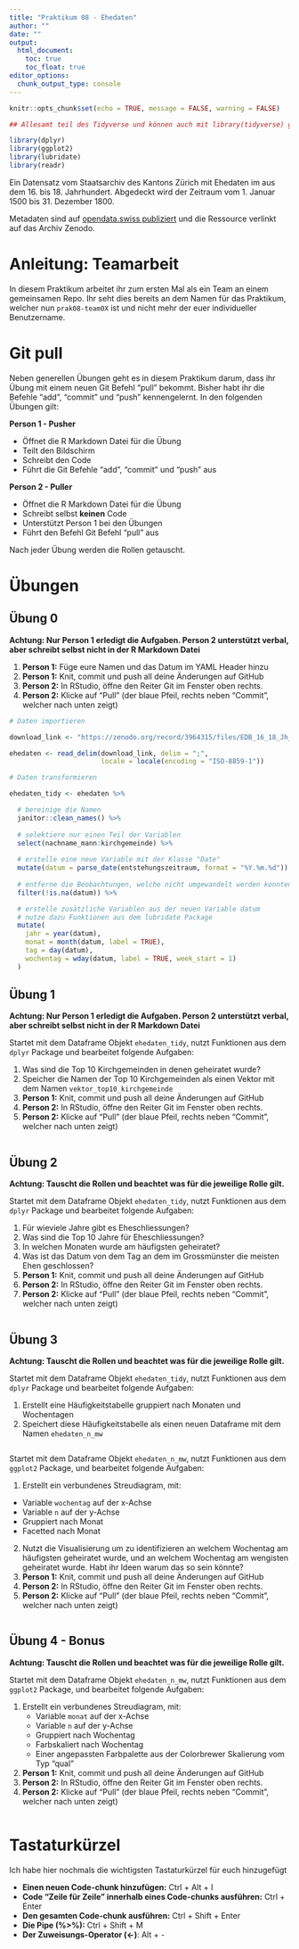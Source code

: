 ```yaml
---
title: "Praktikum 08 - Ehedaten"
author: ""
date: ""
output: 
  html_document: 
    toc: true
    toc_float: true
editor_options: 
  chunk_output_type: console
---
```


```r
knitr::opts_chunk$set(echo = TRUE, message = FALSE, warning = FALSE)
```

```r

## Allesamt teil des Tidyverse und können auch mit library(tidyverse) geladen werden

library(dplyr)
library(ggplot2)
library(lubridate)
library(readr)

```

Ein Datensatz vom Staatsarchiv des Kantons Zürich mit Ehedaten im aus dem 16. bis 18. Jahrhundert. Abgedeckt wird der Zeitraum vom 1. Januar 1500 bis 31. Dezember 1800. 

Metadaten sind auf [opendata.swiss publiziert](https://opendata.swiss/de/dataset/ehedaten-kanton-zurich-16-bis-18-jahrhundert) und die Ressource verlinkt auf das Archiv Zenodo. 

# Anleitung: Teamarbeit

In diesem Praktikum arbeitet ihr zum ersten Mal als ein Team an einem gemeinsamen Repo. Ihr seht dies bereits an dem Namen für das Praktikum, welcher nun `prak08-team0X` ist und nicht mehr der euer individueller Benutzername. 

# Git pull

Neben generellen Übungen geht es in diesem Praktikum darum, dass ihr Übung mit einem neuen Git Befehl "pull" bekommt. Bisher habt ihr die Befehle "add", "commit" und "push" kennengelernt. In den folgenden Übungen gilt:

**Person 1 - Pusher**

- Öffnet die R Markdown Datei für die Übung
- Teilt den Bildschirm
- Schreibt den Code
- Führt die Git Befehle "add", "commit" und "push" aus

**Person 2 - Puller**

- Öffnet die R Markdown Datei für die Übung
- Schreibt selbst **keinen** Code
- Unterstützt Person 1 bei den Übungen
- Führt den Befehl Git Befehl "pull" aus

Nach jeder Übung werden die Rollen getauscht.

# Übungen

## Übung 0

**Achtung: Nur Person 1 erledigt die Aufgaben. Person 2 unterstützt verbal, aber schreibt selbst nicht in der R Markdown Datei**

1. **Person 1:** Füge eure Namen und das Datum im YAML Header hinzu
2. **Person 1:** Knit, commit und push all deine Änderungen auf GitHub
3. **Person 2:** In RStudio, öffne den Reiter Git im Fenster oben rechts. 
4. **Person 2:** Klicke auf "Pull" (der blaue Pfeil, rechts neben "Commit", welcher nach unten zeigt)

```r

# Daten importieren

download_link <- "https://zenodo.org/record/3964315/files/EDB_16_18_Jh_Stand_2020_07_22.CSV?download=1"

ehedaten <- read_delim(download_link, delim = ";",
                       locale = locale(encoding = "ISO-8859-1")) 

```

```r

# Daten transformieren

ehedaten_tidy <- ehedaten %>% 

  # bereinige die Namen
  janitor::clean_names() %>% 
  
  # selektiere nur einen Teil der Variablen
  select(nachname_mann:kirchgemeinde) %>% 
  
  # erstelle eine neue Variable mit der Klasse "Date"
  mutate(datum = parse_date(entstehungszeitraum, format = "%Y.%m.%d")) %>%
  
  # entferne die Beobachtungen, welche nicht umgewandelt werden konnten
  filter(!is.na(datum)) %>% 

  # erstelle zusätzliche Variablen aus der neuen Variable datum
  # nutze dazu Funktionen aus dem lubridate Package
  mutate(
    jahr = year(datum),
    monat = month(datum, label = TRUE),
    tag = day(datum),
    wochentag = wday(datum, label = TRUE, week_start = 1)
  )

```

## Übung 1 

**Achtung: Nur Person 1 erledigt die Aufgaben. Person 2 unterstützt verbal, aber schreibt selbst nicht in der R Markdown Datei**

Startet mit dem Dataframe Objekt `ehedaten_tidy`, nutzt Funktionen aus dem `dplyr` Package und bearbeitet folgende Aufgaben: 

1. Was sind die Top 10 Kirchgemeinden in denen geheiratet wurde? 
2. Speicher die Namen der Top 10 Kirchgemeinden als einen Vektor mit dem Namen `vektor_top10_kirchgemeinde`
3. **Person 1:** Knit, commit und push all deine Änderungen auf GitHub
4. **Person 2:** In RStudio, öffne den Reiter Git im Fenster oben rechts. 
5. **Person 2:** Klicke auf "Pull" (der blaue Pfeil, rechts neben "Commit", welcher nach unten zeigt)


```r

```

## Übung 2 

**Achtung: Tauscht die Rollen und beachtet was für die jeweilige Rolle gilt.**

Startet mit dem Dataframe Objekt `ehedaten_tidy`, nutzt Funktionen aus dem `dplyr` Package und bearbeitet folgende Aufgaben: 

1. Für wieviele Jahre gibt es Eheschliessungen?
2. Was sind die Top 10 Jahre für Eheschliessungen?
3. In welchen Monaten wurde am häufigsten geheiratet?
4. Was ist das Datum von dem Tag an dem im Grossmünster die meisten Ehen geschlossen?
5. **Person 1:** Knit, commit und push all deine Änderungen auf GitHub
6. **Person 2:** In RStudio, öffne den Reiter Git im Fenster oben rechts. 
7. **Person 2:** Klicke auf "Pull" (der blaue Pfeil, rechts neben "Commit", welcher nach unten zeigt)

```r


```

## Übung 3

**Achtung: Tauscht die Rollen und beachtet was für die jeweilige Rolle gilt.**

Startet mit dem Dataframe Objekt `ehedaten_tidy`, nutzt Funktionen aus dem `dplyr` Package und bearbeitet folgende Aufgaben: 

1. Erstellt eine Häufigkeitstabelle gruppiert nach Monaten und Wochentagen
2. Speichert diese Häufigkeitstabelle als einen neuen Dataframe mit dem Namen `ehedaten_n_mw`

```r


```

Startet mit dem Dataframe Objekt `ehedaten_n_mw`, nutzt Funktionen aus dem `ggplot2` Package, und bearbeitet folgende Aufgaben: 

1. Erstellt ein verbundenes Streudiagram, mit:
- Variable `wochentag` auf der x-Achse
- Variable `n` auf der y-Achse
- Gruppiert nach Monat
- Facetted nach Monat
2. Nutzt die Visualisierung um zu identifizieren an welchem Wochentag am häufigsten geheiratet wurde, und an welchem Wochentag am wengisten geheiratet wurde. Habt ihr Ideen warum das so sein könnte?
3. **Person 1:** Knit, commit und push all deine Änderungen auf GitHub
4. **Person 2:** In RStudio, öffne den Reiter Git im Fenster oben rechts. 
5. **Person 2:** Klicke auf "Pull" (der blaue Pfeil, rechts neben "Commit", welcher nach unten zeigt)

```r


```


## Übung 4 - Bonus

**Achtung: Tauscht die Rollen und beachtet was für die jeweilige Rolle gilt.**

Startet mit dem Dataframe Objekt `ehedaten_n_mw`, nutzt Funktionen aus dem `ggplot2` Package, und bearbeitet folgende Aufgaben: 

1. Erstellt ein verbundenes Streudiagram, mit:
    - Variable `monat` auf der x-Achse
    - Variable `n` auf der y-Achse
    - Gruppiert nach Wochentag
    - Farbskaliert nach Wochentag
    - Einer angepassten Farbpalette aus der Colorbrewer Skalierung vom Typ "qual" 
2. **Person 1:** Knit, commit und push all deine Änderungen auf GitHub
3. **Person 2:** In RStudio, öffne den Reiter Git im Fenster oben rechts. 
4. **Person 2:** Klicke auf "Pull" (der blaue Pfeil, rechts neben "Commit", welcher nach unten zeigt)

```r


```

# Tastaturkürzel

Ich habe hier nochmals die wichtigsten Tastaturkürzel für euch hinzugefügt

- **Einen neuen Code-chunk hinzufügen:** Ctrl + Alt + I
- **Code "Zeile für Zeile" innerhalb eines Code-chunks ausführen:** Ctrl + Enter
- **Den gesamten Code-chunk ausführen:** Ctrl + Shift + Enter
- **Die Pipe (%>%):** Ctrl + Shift + M
- **Der Zuweisungs-Operator (<-)**: Alt + -
